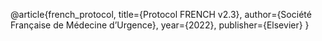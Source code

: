 @article{french_protocol,
  title={Protocol FRENCH v2.3},
  author={Société Française de Médecine d'Urgence},
  year={2022},
  publisher={Elsevier}
}

